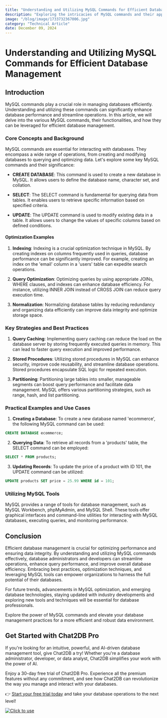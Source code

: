 ```yaml
---
title: "Understanding and Utilizing MySQL Commands for Efficient Database Management"
description: "Exploring the intricacies of MySQL commands and their application in optimizing database management for enhanced performance."
image: "/blog/image/1733732367006.jpg"
category: "Technical Article"
date: December 09, 2024
---
```


# Understanding and Utilizing MySQL Commands for Efficient Database Management

## Introduction
MySQL commands play a crucial role in managing databases efficiently. Understanding and utilizing these commands can significantly enhance database performance and streamline operations. In this article, we will delve into the various MySQL commands, their functionalities, and how they can be leveraged for efficient database management.

### Core Concepts and Background
MySQL commands are essential for interacting with databases. They encompass a wide range of operations, from creating and modifying databases to querying and optimizing data. Let's explore some key MySQL commands and their significance:

- **CREATE DATABASE**: This command is used to create a new database in MySQL. It allows users to define the database name, character set, and collation.

- **SELECT**: The SELECT command is fundamental for querying data from tables. It enables users to retrieve specific information based on specified criteria.

- **UPDATE**: The UPDATE command is used to modify existing data in a table. It allows users to change the values of specific columns based on defined conditions.

#### Optimization Examples
1. **Indexing**: Indexing is a crucial optimization technique in MySQL. By creating indexes on columns frequently used in queries, database performance can be significantly improved. For example, creating an index on the 'email' column in a 'users' table can expedite search operations.

2. **Query Optimization**: Optimizing queries by using appropriate JOINs, WHERE clauses, and indexes can enhance database efficiency. For instance, utilizing INNER JOIN instead of CROSS JOIN can reduce query execution time.

3. **Normalization**: Normalizing database tables by reducing redundancy and organizing data efficiently can improve data integrity and optimize storage space.

### Key Strategies and Best Practices
1. **Query Caching**: Implementing query caching can reduce the load on the database server by storing frequently executed queries in memory. This can lead to faster query execution and improved performance.

2. **Stored Procedures**: Utilizing stored procedures in MySQL can enhance security, improve code reusability, and streamline database operations. Stored procedures encapsulate SQL logic for repeated execution.

3. **Partitioning**: Partitioning large tables into smaller, manageable segments can boost query performance and facilitate data management. MySQL offers various partitioning strategies, such as range, hash, and list partitioning.

### Practical Examples and Use Cases
1. **Creating a Database**: To create a new database named 'ecommerce', the following MySQL command can be used:
```sql
CREATE DATABASE ecommerce;
```

2. **Querying Data**: To retrieve all records from a 'products' table, the SELECT command can be employed:
```sql
SELECT * FROM products;
```

3. **Updating Records**: To update the price of a product with ID 101, the UPDATE command can be utilized:
```sql
UPDATE products SET price = 25.99 WHERE id = 101;
```

### Utilizing MySQL Tools
MySQL provides a range of tools for database management, such as MySQL Workbench, phpMyAdmin, and MySQL Shell. These tools offer graphical interfaces and command-line utilities for interacting with MySQL databases, executing queries, and monitoring performance.

## Conclusion
Efficient database management is crucial for optimizing performance and ensuring data integrity. By understanding and utilizing MySQL commands effectively, database administrators and developers can streamline operations, enhance query performance, and improve overall database efficiency. Embracing best practices, optimization techniques, and leveraging MySQL tools can empower organizations to harness the full potential of their databases.

For future trends, advancements in MySQL optimization, and emerging database technologies, staying updated with industry developments and exploring new tools and techniques will be essential for database professionals.

Explore the power of MySQL commands and elevate your database management practices for a more efficient and robust data environment.

## Get Started with Chat2DB Pro

If you're looking for an intuitive, powerful, and AI-driven database management tool, give Chat2DB a try! Whether you're a database administrator, developer, or data analyst, Chat2DB simplifies your work with the power of AI.

Enjoy a 30-day free trial of Chat2DB Pro. Experience all the premium features without any commitment, and see how Chat2DB can revolutionize the way you manage and interact with your databases.

👉 [Start your free trial today](https://chat2db.ai/pricing) and take your database operations to the next level!


[![Click to use](/image/blog/bg/chat2db.jpg)](https://chat2db.ai/)
